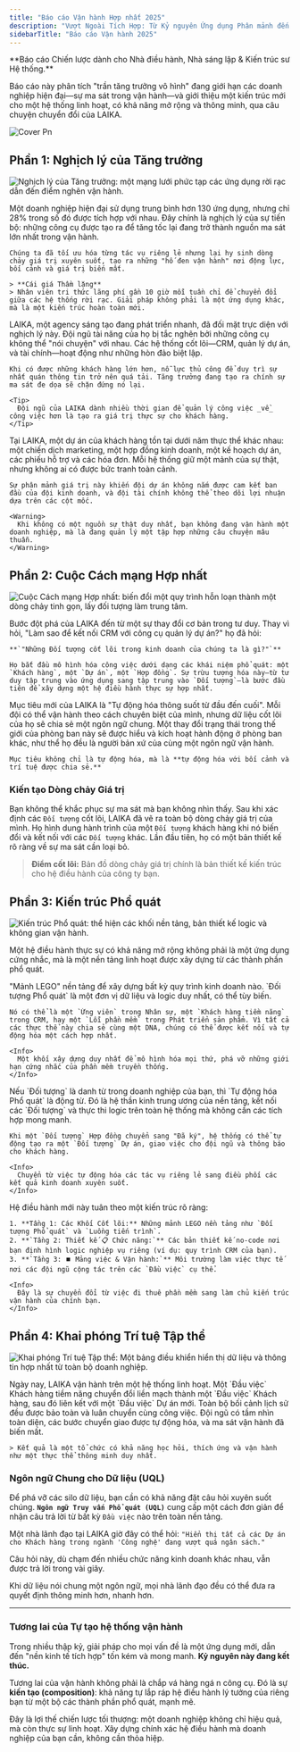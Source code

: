 ```yaml
---
title: "Báo cáo Vận hành Hợp nhất 2025"
description: "Vượt Ngoài Tích Hợp: Từ Kỷ nguyên Ứng dụng Phân mảnh đến tự xây Hệ thống vận hành hợp nhất của riêng doanh nghiệp. Báo cáo chiến lược dành cho các nhà điều hành, sáng lập và kiến trúc sư hệ thống."
sidebarTitle: "Báo cáo Vận hành 2025"
---
```


<Info>
  **Báo cáo Chiến lược dành cho Nhà điều hành, Nhà sáng lập & Kiến trúc sư Hệ thống.**

  <br />

  Báo cáo này phân tích "trần tăng trưởng vô hình" đang giới hạn các doanh nghiệp hiện đại—sự ma sát trong vận hành—và giới thiệu một kiến trúc mới cho một hệ thống linh hoạt, có khả năng mở rộng và thông minh, qua câu chuyện chuyển đổi của LAIKA.
</Info>

![Cover Pn](/images/Cover.png)

## Phần 1: Nghịch lý của Tăng trưởng

![Nghịch lý của Tăng trưởng: một mạng lưới phức tạp các ứng dụng rời rạc dẫn đến điểm nghẽn vận hành.](/images/thescalingparadox.png)

<AccordionGroup>
  <Accordion title="Trần Tăng trưởng Vô hình từ Ứng dụng" icon="grid-2-plus">
    Một doanh nghiệp hiện đại sử dụng trung bình hơn 130 ứng dụng, nhưng chỉ 28% trong số đó được tích hợp với nhau. Đây chính là nghịch lý của sự tiến bộ: những công cụ được tạo ra để tăng tốc lại đang trở thành nguồn ma sát lớn nhất trong vận hành.

    Chúng ta đã tối ưu hóa từng tác vụ riêng lẻ nhưng lại hy sinh dòng chảy giá trị xuyên suốt, tạo ra những "hố đen vận hành" nơi động lực, bối cảnh và giá trị biến mất.

    > **Cái giá Thầm lặng**
    > Nhân viên tri thức lãng phí gần 10 giờ mỗi tuần chỉ để chuyển đổi giữa các hệ thống rời rạc. Giải pháp không phải là một ứng dụng khác, mà là một kiến trúc hoàn toàn mới.
  </Accordion>
  <Accordion title="Case Study: Điểm Bùng phát của LAIKA" icon="building">
    LAIKA, một agency sáng tạo đang phát triển nhanh, đã đối mặt trực diện với nghịch lý này. Đội ngũ tài năng của họ bị tắc nghẽn bởi những công cụ không thể "nói chuyện" với nhau. Các hệ thống cốt lõi—CRM, quản lý dự án, và tài chính—hoạt động như những hòn đảo biệt lập.

    Khi có được những khách hàng lớn hơn, nỗ lực thủ công để duy trì sự nhất quán thông tin trở nên quá tải. Tăng trưởng đang tạo ra chính sự ma sát đe dọa sẽ chặn đứng nó lại.

    <Tip>
      Đội ngũ của LAIKA dành nhiều thời gian để quản lý công việc _về_ công việc hơn là tạo ra giá trị thực sự cho khách hàng.
    </Tip>
  </Accordion>
  <Accordion title="Triệu chứng: Một Khách hàng, Năm 'Sự thật' Mâu thuẫn" icon="diagram-project">
    Tại LAIKA, một dự án của khách hàng tồn tại dưới năm thực thể khác nhau: một chiến dịch marketing, một hợp đồng kinh doanh, một kế hoạch dự án, các phiếu hỗ trợ và các hóa đơn. Mỗi hệ thống giữ một mảnh của sự thật, nhưng không ai có được bức tranh toàn cảnh.

    Sự phân mảnh giá trị này khiến đội dự án không nắm được cam kết ban đầu của đội kinh doanh, và đội tài chính không thể theo dõi lợi nhuận dựa trên các cột mốc.

    <Warning>
      Khi không có một nguồn sự thật duy nhất, bạn không đang vận hành một doanh nghiệp, mà là đang quản lý một tập hợp những câu chuyện mâu thuẫn.
    </Warning>
  </Accordion>
</AccordionGroup>

## Phần 2: Cuộc Cách mạng Hợp nhất

![Cuộc Cách mạng Hợp nhất: biến đổi một quy trình hỗn loạn thành một dòng chảy tinh gọn, lấy đối tượng làm trung tâm.](/images/theunifiedrevolution.png)

<CardGroup cols={2}>
  <Card title="Thay đổi Tư duy: Từ nhiều Apps rời rạc đến `Đối tượng phổ quát`" icon="brain-circuit">
    Bước đột phá của LAIKA đến từ một sự thay đổi cơ bản trong tư duy. Thay vì hỏi, "Làm sao để kết nối CRM với công cụ quản lý dự án?" họ đã hỏi:

    **`"Những Đối tượng cốt lõi trong kinh doanh của chúng ta là gì?"`**

    Họ bắt đầu mô hình hóa công việc dưới dạng các khái niệm phổ quát: một `Khách hàng`, một `Dự án`, một `Hợp đồng`. Sự trừu tượng hóa này—từ tư duy tập trung vào ứng dụng sang tập trung vào `Đối tượng`—là bước đầu tiên để xây dựng một hệ điều hành thực sự hợp nhất.
  </Card>
  <Card title="Mục tiêu Mới: 'Đồng bào' tự động hóa" icon="wand-magic-sparkles">
    Mục tiêu mới của LAIKA là "Tự động hóa thông suốt từ đầu đến cuối". Mỗi đội có thể vận hành theo cách chuyên biệt của mình, nhưng dữ liệu cốt lõi của họ sẽ chia sẻ một ngôn ngữ chung. Một thay đổi trạng thái trong thế giới của phòng ban này sẽ được hiểu và kích hoạt hành động ở phòng ban khác, như thể họ đều là người bản xứ của cùng một ngôn ngữ vận hành.

    Mục tiêu không chỉ là tự động hóa, mà là **tự động hóa với bối cảnh và trí tuệ được chia sẻ.**
  </Card>
</CardGroup>

### Kiến tạo Dòng chảy Giá trị

Bạn không thể khắc phục sự ma sát mà bạn không nhìn thấy. Sau khi xác định các `Đối tượng` cốt lõi, LAIKA đã vẽ ra toàn bộ dòng chảy giá trị của mình. Họ hình dung hành trình của một `Đối tượng` khách hàng khi nó biến đổi và kết nối với các `Đối tượng` khác. Lần đầu tiên, họ có một bản thiết kế rõ ràng về sự ma sát cần loại bỏ.

> **Điểm cốt lõi:** Bản đồ dòng chảy giá trị chính là bản thiết kế kiến trúc cho hệ điều hành của công ty bạn.

## Phần 3: Kiến trúc Phổ quát

![Kiến trúc Phổ quát: thể hiện các khối nền tảng, bản thiết kế logic và không gian vận hành.](/images/Theuniversalarchitecture.png)

Một hệ điều hành thực sự có khả năng mở rộng không phải là một ứng dụng cứng nhắc, mà là một nền tảng linh hoạt được xây dựng từ các thành phần phổ quát.

<Tabs>
  <Tab title="Nguyên tắc 1: Đối tượng Phổ quát">
    "Mảnh LEGO" nền tảng để xây dựng bất kỳ quy trình kinh doanh nào. `Đối tượng Phổ quát` là một đơn vị dữ liệu và logic duy nhất, có thể tùy biến.

    Nó có thể là một `Ứng viên` trong Nhân sự, một `Khách hàng tiềm năng` trong CRM, hay một `Lỗi phần mềm` trong Phát triển sản phẩm. Vì tất cả các thực thể này chia sẻ cùng một DNA, chúng có thể được kết nối và tự động hóa một cách hợp nhất.

    <Info>
      Một khối xây dựng duy nhất để mô hình hóa mọi thứ, phá vỡ những giới hạn cứng nhắc của phần mềm truyền thống.
    </Info>
  </Tab>
  <Tab title="Nguyên tắc 2: Tự động hóa Phổ quát">
    Nếu `Đối tượng` là danh từ trong doanh nghiệp của bạn, thì `Tự động hóa Phổ quát` là động từ. Đó là hệ thần kinh trung ương của nền tảng, kết nối các `Đối tượng` và thực thi logic trên toàn hệ thống mà không cần các tích hợp mong manh.

    Khi một `Đối tượng` Hợp đồng chuyển sang "Đã ký", hệ thống có thể tự động tạo ra một `Đối tượng` Dự án, giao việc cho đội ngũ và thông báo cho khách hàng.

    <Info>
      Chuyển từ việc tự động hóa các tác vụ riêng lẻ sang điều phối các kết quả kinh doanh xuyên suốt.
    </Info>
  </Tab>
  <Tab title="Kiến trúc Vận hành 3 Tầng">
    Hệ điều hành mới này tuân theo một kiến trúc rõ ràng:

    1. **Tầng 1: Các Khối Cốt lõi:** Những mảnh LEGO nền tảng như `Đối tượng Phổ quát` và `Luồng tiến trình`.
    2. **`Tầng 2: Thiết kế 📋 Chức năng:`** Các bản thiết kế no-code nơi bạn định hình logic nghiệp vụ riêng (ví dụ: quy trình CRM của bạn).
    3. **`Tầng 3: ⏹️ Mảng việc & Vận hành:`** Môi trường làm việc thực tế nơi các đội ngũ cộng tác trên các `Đầu việc` cụ thể.

    <Info>
      Đây là sự chuyển đổi từ việc đi thuê phần mềm sang làm chủ kiến trúc vận hành của chính bạn.
    </Info>
  </Tab>
</Tabs>

## Phần 4: Khai phóng Trí tuệ Tập thể

![Khai phóng Trí tuệ Tập thể: Một bảng điều khiển hiển thị dữ liệu và thông tin hợp nhất từ toàn bộ doanh nghiệp.](/images/collectiveintelligence.png)

<CardGroup cols={1}>
  <Card title="Thực tại Mới của LAIKA: Một Hệ thống Linh hoạt" icon="wind">
    Ngày nay, LAIKA vận hành trên một hệ thống linh hoạt. Một `Đầu việc` Khách hàng tiềm năng chuyển đổi liền mạch thành một `Đầu việc` Khách hàng, sau đó liên kết với một `Đầu việc` Dự án mới. Toàn bộ bối cảnh lịch sử đều được bảo toàn và luân chuyển cùng công việc. Đội ngũ có tầm nhìn toàn diện, các bước chuyển giao được tự động hóa, và ma sát vận hành đã biến mất.

    > Kết quả là một tổ chức có khả năng học hỏi, thích ứng và vận hành như một thực thể thông minh duy nhất.
  </Card>
</CardGroup>

### Ngôn ngữ Chung cho Dữ liệu (UQL)

Để phá vỡ các silo dữ liệu, bạn cần có khả năng đặt câu hỏi xuyên suốt chúng. **`Ngôn ngữ Truy vấn Phổ quát (UQL)`** cung cấp một cách đơn giản để nhận câu trả lời từ bất kỳ `Đầu việc` nào trên toàn nền tảng.

Một nhà lãnh đạo tại LAIKA giờ đây có thể hỏi:
`"Hiển thị tất cả các Dự án cho Khách hàng trong ngành 'Công nghệ' đang vượt quá ngân sách."`

Câu hỏi này, dù chạm đến nhiều chức năng kinh doanh khác nhau, vẫn được trả lời trong vài giây.

<Tip>
  Khi dữ liệu nói chung một ngôn ngữ, mọi nhà lãnh đạo đều có thể đưa ra quyết định thông minh hơn, nhanh hơn.
</Tip>

---

### Tương lai của Tự tạo hệ thống vận hành

Trong nhiều thập kỷ, giải pháp cho mọi vấn đề là một ứng dụng mới, dẫn đến "nền kinh tế tích hợp" tốn kém và mong manh. **Kỷ nguyên này đang kết thúc.**

Tương lai của vận hành không phải là chắp vá hàng ngá n công cụ. Đó là sự **kiến tạo (composition)**: khả năng tự lắp ráp hệ điều hành lý tưởng của riêng bạn từ một bộ các thành phần phổ quát, mạnh mẽ.

<Card title="Tự tay kéo thả - làm chủ hệ thống" icon="puzzle-piece" href="https://www.luklak.com">
  Đây là lợi thế chiến lược tối thượng: một doanh nghiệp không chỉ hiệu quả, mà còn thực sự linh hoạt. Xây dựng chính xác hệ điều hành mà doanh nghiệp của bạn cần, không cần thỏa hiệp.
</Card>